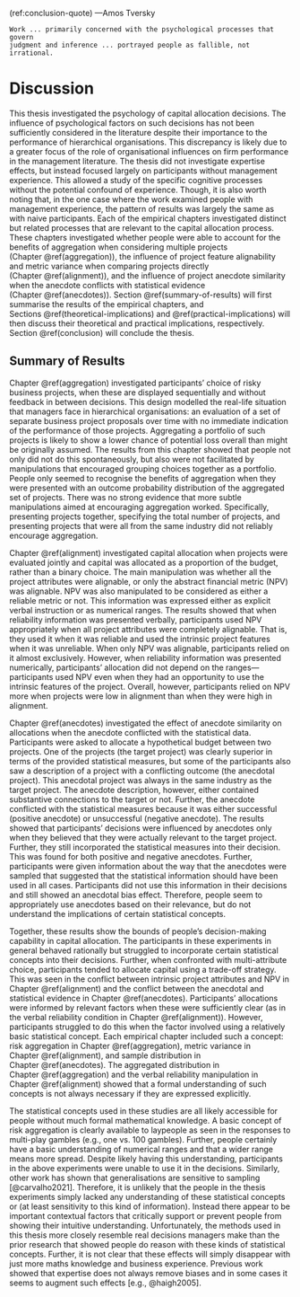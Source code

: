(ref:conclusion-quote) ---Amos Tversky

```block
Work ... primarily concerned with the psychological processes that govern
judgment and inference ... portrayed people as fallible, not irrational.
```

# Discussion {#discussion}

\minitoc

This thesis investigated the psychology of capital allocation decisions. The
influence of psychological factors on such decisions has not been sufficiently
considered in the literature despite their importance to the performance of
hierarchical organisations. This discrepancy is likely due to a greater focus of
the role of organisational influences on firm performance in the management
literature. The thesis did not investigate expertise effects, but instead
focused largely on participants without management experience. This allowed a
study of the specific cognitive processes without the potential confound of
experience. Though, it is also worth noting that, in the one case where the work
examined people with management experience, the pattern of results was largely
the same as with naive participants. Each of the empirical chapters investigated
distinct but related processes that are relevant to the capital allocation
process. These chapters investigated whether people were able to account for the
benefits of aggregation when considering multiple projects
(Chapter \@ref(aggregation)), the influence of project feature alignability and
metric variance when comparing projects directly (Chapter \@ref(alignment)), and
the influence of project anecdote similarity when the anecdote conflicts with
statistical evidence (Chapter \@ref(anecdotes)).
Section \@ref(summary-of-results) will first summarise the results of the
empirical chapters, and Sections \@ref(theoretical-implications)
and \@ref(practical-implications) will then discuss their theoretical and
practical implications, respectively. Section \@ref(conclusion) will conclude
the thesis.

## Summary of Results {#summary-of-results}

Chapter \@ref(aggregation) investigated participants' choice of risky business
projects, when these are displayed sequentially and without feedback in between
decisions. This design modelled the real-life situation that managers face in
hierarchical organisations: an evaluation of a set of separate business project
proposals over time with no immediate indication of the performance of those
projects. Aggregating a portfolio of such projects is likely to show a lower
chance of potential loss overall than might be originally assumed. The results
from this chapter showed that people not only did not do this spontaneously, but
also were not facilitated by manipulations that encouraged grouping choices
together as a portfolio. People only seemed to recognise the benefits of
aggregation when they were presented with an outcome probability distribution of
the aggregated set of projects. There was no strong evidence that more subtle
manipulations aimed at encouraging aggregation worked. Specifically, presenting
projects together, specifying the total number of projects, and presenting
projects that were all from the same industry did not reliably encourage
aggregation.

Chapter \@ref(alignment) investigated capital allocation when projects were
evaluated jointly and capital was allocated as a proportion of the budget,
rather than a binary choice. The main manipulation was whether all the project
attributes were alignable, or only the abstract financial metric (NPV) was
alignable. NPV was also manipulated to be considered as either a reliable metric
or not. This information was expressed either as explicit verbal instruction or
as numerical ranges. The results showed that when reliability information was
presented verbally, participants used NPV appropriately when all project
attributes were completely alignable. That is, they used it when it was reliable
and used the intrinsic project features when it was unreliable. When only NPV
was alignable, participants relied on it almost exclusively. However, when
reliability information was presented numerically, participants' allocation did
not depend on the ranges---participants used NPV even when they had an
opportunity to use the intrinsic features of the project. Overall, however,
participants relied on NPV more when projects were low in alignment than when
they were high in alignment.

Chapter \@ref(anecdotes) investigated the effect of anecdote similarity on
allocations when the anecdote conflicted with the statistical data. Participants
were asked to allocate a hypothetical budget between two projects. One of the
projects (the target project) was clearly superior in terms of the provided
statistical measures, but some of the participants also saw a description of a
project with a conflicting outcome (the anecdotal project). This anecdotal
project was always in the same industry as the target project. The anecdote
description, however, either contained substantive connections to the target or
not. Further, the anecdote conflicted with the statistical measures because it
was either successful (positive anecdote) or unsuccessful (negative anecdote).
The results showed that participants' decisions were influenced by anecdotes
only when they believed that they were actually relevant to the target project.
Further, they still incorporated the statistical measures into their decision.
This was found for both positive and negative anecdotes. Further, participants
were given information about the way that the anecdotes were sampled that
suggested that the statistical information should have been used in all cases.
Participants did not use this information in their decisions and still showed an
anecdotal bias effect. Therefore, people seem to appropriately use anecdotes
based on their relevance, but do not understand the implications of certain
statistical concepts.

Together, these results show the bounds of people's decision-making capability
in capital allocation. The participants in these experiments in general behaved
rationally but struggled to incorporate certain statistical concepts into their
decisions. Further, when confronted with multi-attribute choice, participants
tended to allocate capital using a trade-off strategy. This was seen in the
conflict between intrinsic project attributes and NPV in
Chapter \@ref(alignment) and the conflict between the anecdotal and statistical
evidence in Chapter \@ref(anecdotes). Participants' allocations were informed by
relevant factors when these were sufficiently clear (as in the verbal
reliability condition in Chapter \@ref(alignment)). However, participants
struggled to do this when the factor involved using a relatively basic
statistical concept. Each empirical chapter included such a concept: risk
aggregation in Chapter \@ref(aggregation), metric variance in
Chapter \@ref(alignment), and sample distribution in Chapter \@ref(anecdotes).
The aggregated distribution in Chapter \@ref(aggregation) and the verbal
reliability manipulation in Chapter \@ref(alignment) showed that a formal
understanding of such concepts is not always necessary if they are expressed
explicitly.

The statistical concepts used in these studies are all likely accessible for
people without much formal mathematical knowledge. A basic concept of risk
aggregation is clearly available to laypeople as seen in the responses to
multi-play gambles (e.g., one vs. 100 gambles). Further, people certainly have a
basic understanding of numerical ranges and that a wider range means more
spread. Despite likely having this understanding, participants in the above
experiments were unable to use it in the decisions. Similarly, other work has
shown that generalisations are sensitive to sampling [@carvalho2021]. Therefore,
it is unlikely that the people in the thesis experiments simply lacked any
understanding of these statistical concepts or (at least sensitivity to this
kind of information). Instead there appear to be important contextual factors
that critically support or prevent people from showing their intuitive
understanding. Unfortunately, the methods used in this thesis more closely
resemble real decisions managers make than the prior research that showed people
do reason with these kinds of statistical concepts. Further, it is not clear
that these effects will simply disappear with just more maths knowledge and
business experience. Previous work showed that expertise does not always remove
biases and in some cases it seems to augment such effects [e.g., @haigh2005].
